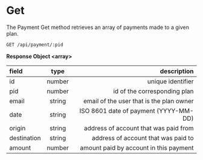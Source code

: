 # Get

The Payment Get method retrieves an array of payments made to a given plan.

```bash filename="Endpoints" copy
GET /api/payment/:pid
```

**Response Object \<array\>**

| field       |  type  |                              description |
| :---------- | :----: | ---------------------------------------: |
| id          | number |                        unique identifier |
| pid         | number |             id of the corresponding plan |
| email       | string | email of the user that is the plan owner |
| date        | string |    ISO 8601 date of payment (YYYY-MM-DD) |
| origin      | string |    address of account that was paid from |
| destination | string |      address of account that was paid to |
| amount      | number |   amount paid by account in this payment |
